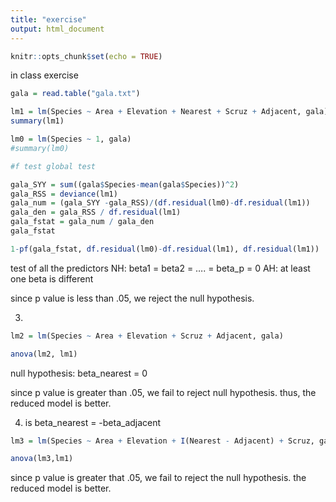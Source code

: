 ```yaml
---
title: "exercise"
output: html_document
---
```


```r
knitr::opts_chunk$set(echo = TRUE)
```

in class exercise

```r
gala = read.table("gala.txt")

```


```r
lm1 = lm(Species ~ Area + Elevation + Nearest + Scruz + Adjacent, gala)
summary(lm1)

lm0 = lm(Species ~ 1, gala)
#summary(lm0)
```

```r
#f test global test 

gala_SYY = sum((gala$Species-mean(gala$Species))^2)
gala_RSS = deviance(lm1)
gala_num = (gala_SYY -gala_RSS)/(df.residual(lm0)-df.residual(lm1))
gala_den = gala_RSS / df.residual(lm1)
gala_fstat = gala_num / gala_den
gala_fstat

1-pf(gala_fstat, df.residual(lm0)-df.residual(lm1), df.residual(lm1))

```

test of all the predictors 
NH: beta1 = beta2 = .... = beta_p = 0 
AH: at least one beta is different 

since p value is less than .05, we reject the null hypothesis. 


3. 
```r
lm2 = lm(Species ~ Area + Elevation + Scruz + Adjacent, gala)

anova(lm2, lm1)
```
null hypothesis: beta_nearest = 0 

since p value is greater than .05, we fail to reject null hypothesis. thus, the reduced model is better. 


4. is beta_nearest = -beta_adjacent
```r
lm3 = lm(Species ~ Area + Elevation + I(Nearest - Adjacent) + Scruz, gala)

anova(lm3,lm1)
```
since p value is greater that .05, we fail to reject the null hypothesis. the reduced model is better. 